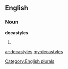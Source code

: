 ==English==

===Noun===
'''decastyles'''

# {{plural of|[[decastyle]]}}

[[Category:English plurals]]

[[ar:decastyles]]
[[my:decastyles]]